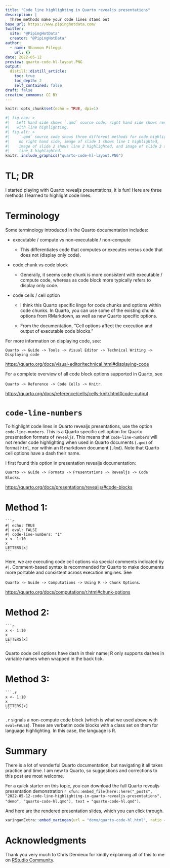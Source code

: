 ```yaml
---
title: "Code line highlighting in Quarto revealjs presentations"
description: |
  Three methods make your code lines stand out
base_url: https://www.pipinghotdata.com/
twitter:
  site: "@PipingHotData"
  creator: "@PipingHotData"
author:
  - name: Shannon Pileggi
    url: {}
date: 2022-05-12
preview: quarto-code-hl-layout.PNG
output:
  distill::distill_article:
    toc: true
    toc_depth: 2
    self_contained: false
draft: false
creative_commons: CC BY
---
```


```r
knitr::opts_chunk$set(echo = TRUE, dpi=1)
```

```r
#| fig.cap: > 
#|   Left hand side shows `.qmd` source code; right hand side shows rendered slides
#|   with line highlighting.
#| fig.alt: > 
#|    `.qmd` source code shows three different methods for code highlighting;
#|    on right hand side, image of slide 1 shows line 1 highlighted, 
#|    image of slide 2 shows line 2 highlighted, and image of slide 3 shows
#|    line 3 highlighted.
knitr::include_graphics("quarto-code-hl-layout.PNG")
```



# TL; DR

I started playing with Quarto revealjs presentations, it is fun! Here are three methods
I learned to highlight code lines.

# Terminology

Some terminology introduced in the Quarto documentation includes:

* executable / compute vs non-executable / non-compute

  + This differentiates code that computes or executes versus code that does not (display only code).

* code chunk vs code block

  + Generally, it seems code chunk is more consistent with executable / compute code, whereas as
  code block more typically refers to display only code.

* code cells / cell option

  + I think this Quarto specific lingo for code chunks and options within code chunks. In 
  Quarto, you can use some of the existing chunk options from RMarkdown, as well
  as new Quarto specific options.
  
  + From the documentation,  "Cell options affect the execution and output of executable code blocks."
  
For more information on displaying code, see:

`Quarto -> Guide -> Tools -> Visual Editor -> Technical Writing -> Displaying code`

<https://quarto.org/docs/visual-editor/technical.html#displaying-code>

For a complete overview of all code block options supported in Quarto, see

`Quarto -> Reference -> Code Cells -> Knitr`.

<https://quarto.org/docs/reference/cells/cells-knitr.html#code-output>



# `code-line-numbers`

To highlight code lines in Quarto revealjs presentations, use the option `code-line-numbers`.
This is a Quarto specific cell option for Quarto presentation formats of `revealjs`. 
This means that `code-line-numbers` will not render code
highlighting when used in Quarto documents (`.qmd`) of format `html`, nor within
an R markdown document (`.Rmd`). Note that Quarto cell options have a dash their name. 

I first found this option in presentation revealjs documentation:

`Quarto -> Guide -> Formats -> Presentations -> Revealjs -> Code Blocks`.

<https://quarto.org/docs/presentations/revealjs/#code-blocks>

# Method 1: 

````verbatim
```r
#| echo: TRUE
#| eval: FALSE
#| code-line-numbers: "1"
x <- 1:10
x
LETTERS[x]
```
````

Here, we are executing code cell options via special comments indicated by `#|`. 
Comment-based syntax is recommended for Quarto to make documents more portable and 
consistent across execution engines. See 

`Quarto -> Guide -> Computations -> Using R -> Chunk Options`.

<https://quarto.org/docs/computations/r.html#chunk-options>

# Method 2:

````verbatim
```r
x <- 1:10
x
LETTERS[x]
```
````

Quarto code cell options have dash in their name; R only supports dashes in variable 
names when wrapped in the back tick.


# Method 3: 

````verbatim
```.r
x <- 1:10
x
LETTERS[x]
```
````

`.r` signals a non-compute code block (which is what we used above with `eval=FALSE`). 
These are verbatim code blocks with a class set on them for language highlighting. 
In this case, the language is R.

# Summary

There is a lot of wonderful Quarto documentation, but navigating it all takes practice and time.
I am new to Quarto, so suggestions and corrections to this post are most welcome.


For a quick starter on this topic, you can download the full Quarto revealjs presentation demonstration 
`r xfun::embed_file(here::here("_posts", "2022-05-12-code-line-highlighting-in-quarto-revealjs-presentations", "demo", "quarto-code-hl.qmd"), text = "quarto-code-hl.qmd")`.

And here are the rendered presentation slides, which you can click through.


```r
xaringanExtra::embed_xaringan(url = "demo/quarto-code-hl.html", ratio = "4:3")
```

# Acknowledgments

Thank you very much to Chris Dervieux for kindly explaining all of this to me
on [RStudio Community](https://community.rstudio.com/t/quarto-presentation-code-line-numbers/136559/2){target="_blank"}.
